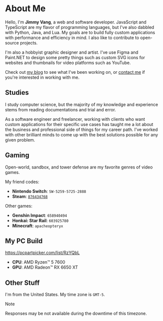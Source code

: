 
# About Me

Hello, I'm **Jimmy Vang**, a web and software developer. JavaScript and
TypeScript are my flavor of programming languages, but I've also dabbled with
Python, Java, and Lua. My goals are to build fully custom applications with
performance and efficiency in mind. I also like to contribute to open-source
projects.

I'm also a hobbyist graphic designer and artist. I've use Figma and Paint.NET to
design some pretty things such as custom SVG icons for websites and thumbnails
for video platforms such as YouTube.

Check out [my blog](/blog) to see what I've been working on, or
[contact me](/contact) if you're interested in working with me.

## Studies

I study computer science, but the majority of my knowledge and experience stems
from reading documentations and trial and error.

As a software engineer and freelancer, working with clients who want custom
applications for their specific use cases has taught me a lot about the business
and professional side of things for my career path. I've worked with other
brilliant minds to come up with the best solutions possible for any given problem.

## Gaming

Open-world, sandbox, and tower defense are my favorite genres of video games.

My friend codes:

- **Nintendo Switch**: `SW-5259-5725-2888`
- **Steam**: [`876434768`](https://apache.li/steam)

Other games:

- **Genshin Impact**: `658940494`
- **Honkai: Star Rail**: `603925780`
- **Minecraft**: `apacheopteryx`

## My PC Build

https://pcpartpicker.com/list/RzYQbL

- **CPU**: AMD Ryzen&#8482; 5 7600
- **GPU**: AMD Radeon&#8482; RX 6650 XT

## Other Stuff

I'm from the United States. My time zone is `GMT-5`.

> [!NOTE]
> Responses may be not available during the downtime of this timezone.
